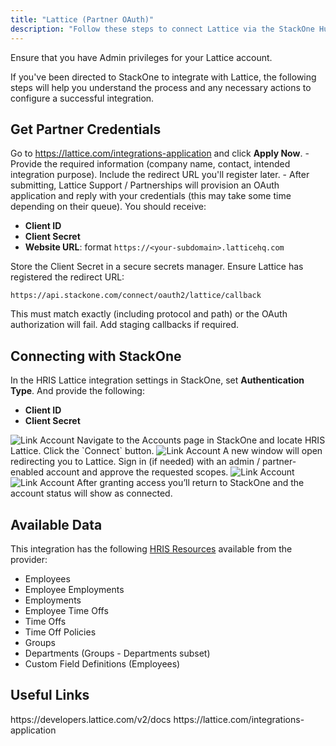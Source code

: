 ```yaml
---
title: "Lattice (Partner OAuth)"
description: "Follow these steps to connect Lattice via the StackOne Hub successfully."
---
```



<Warning>
   Ensure that you have Admin privileges for your Lattice account.
</Warning>

If you've been directed to StackOne to integrate with Lattice, the following steps will help you understand the process and any necessary actions to configure a successful integration.

## Get Partner Credentials

<Steps>
  <Step title="Open the Partner Application Form">
    Go to <a href="https://lattice.com/integrations-application" target="_blank" rel="noopener noreferrer">https://lattice.com/integrations-application</a> and click <b>Apply Now</b>.
  </Step>
  <Step title="Submit Required Details">
    - Provide the required information (company name, contact, intended integration purpose). Include the redirect URL you'll register later. 
    - After submitting, Lattice Support / Partnerships will provision an OAuth application and reply with your credentials (this may take some time depending on their queue).
  </Step>
  <Step title="Receive Credentials">
    You should receive:
    <ul>
      <li><b>Client ID</b></li>
      <li><b>Client Secret</b></li>
      <li><b>Website URL</b>: format <code>https://&lt;your-subdomain&gt;.latticehq.com</code></li>
    </ul>
    Store the Client Secret in a secure secrets manager.
  </Step>
  <Step title="Register / Confirm Redirect URL">
    Ensure Lattice has registered the redirect URL:
    <pre><code>https://api.stackone.com/connect/oauth2/lattice/callback</code></pre>
    This must match exactly (including protocol and path) or the OAuth authorization will fail. Add staging callbacks if required.
  </Step>
</Steps>

## Connecting with StackOne

<Steps>
  <Step title="Select Authentication Type & Configure Credentials">
    In the HRIS Lattice integration settings in StackOne, set <b>Authentication Type</b>. And provide the following:
    <ul>
      <li><b>Client ID</b></li>
      <li><b>Client Secret</b></li>
    </ul>
     <Frame>
      <img className='rounded-md' style={{ margin: '0 auto', border: '1px solid #efefef' }} alt="Link Account" src="/images/lattice-hris/image1.png" />
    </Frame>
  </Step>
  <Step title="Open the Accounts page">
    Navigate to the Accounts page in StackOne and locate HRIS Lattice. Click the `Connect` button.
     <Frame>
      <img className='rounded-md' style={{ margin: '0 auto', border: '1px solid #efefef' }} alt="Link Account" src="/images/lattice-hris/image2.png" />
    </Frame>
  </Step>
  <Step title="Authorize in Lattice">
    A new window will open redirecting you to Lattice. Sign in (if needed) with an admin / partner-enabled account and approve the requested scopes.
     <Frame>
      <img className='rounded-md' style={{ margin: '0 auto', border: '1px solid #efefef' }} alt="Link Account" src="/images/lattice-hris/image3.png" />
    </Frame>
     <Frame>
      <img className='rounded-md' style={{ margin: '0 auto', border: '1px solid #efefef' }} alt="Link Account" src="/images/lattice-hris/image4.png" />
    </Frame>
  </Step>
  <Step title="Completion">
    After granting access you’ll return to StackOne and the account status will show as connected.
  </Step>
</Steps>

## Available Data
This integration has the following [HRIS Resources](https://docs.stackone.com/reference/getting-started-with-your-api) available from the provider:
<ul>
  <li>Employees</li>
  <li>Employee Employments</li>
  <li>Employments</li>
  <li>Employee Time Offs</li>
  <li>Time Offs</li>
  <li>Time Off Policies</li>
  <li>Groups</li>
  <li>Departments (Groups - Departments subset)</li>
  <li>Custom Field Definitions (Employees)</li>
</ul>

## Useful Links
<Card title="Lattice v2 API Docs" icon="link" href="https://developers.lattice.com/v2/docs">
  https://developers.lattice.com/v2/docs
</Card>
<Card title="Lattice Partner / Integration Application" icon="link" href="https://lattice.com/integrations-application">
  https://lattice.com/integrations-application
</Card>

<IntegrationFooter />
